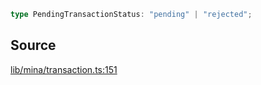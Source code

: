 ```ts
type PendingTransactionStatus: "pending" | "rejected";
```

## Source

[lib/mina/transaction.ts:151](https://github.com/o1-labs/o1js/blob/6ebbc23710f6de023fea6d83dc93c5a914c571f2/src/lib/mina/transaction.ts#L151)
